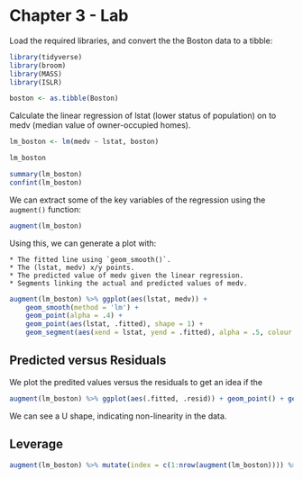 # Chapter 3 - Lab

Load the required libraries, and convert the the Boston data to a tibble:
```r
library(tidyverse)
library(broom)
library(MASS)
library(ISLR)

boston <- as.tibble(Boston)
```

Calculate the linear regression of lstat (lower status of population) on to medv (median value of owner-occupied homes).

```r
lm_boston <- lm(medv ~ lstat, boston)

lm_boston

summary(lm_boston)
confint(lm_boston)
```

We can extract some of the key variables of the regression using the `augment()` function:
```r
augment(lm_boston)
```

Using this, we can generate a plot with:

    * The fitted line using `geom_smooth()`.
    * The (lstat, medv) x/y points.
    * The predicted value of medv given the linear regression.
    * Segments linking the actual and predicted values of medv.


```r
augment(lm_boston) %>% ggplot(aes(lstat, medv)) + 
    geom_smooth(method = 'lm') + 
    geom_point(alpha = .4) + 
    geom_point(aes(lstat, .fitted), shape = 1) + 
    geom_segment(aes(xend = lstat, yend = .fitted), alpha = .5, colour = 'grey')
```

## Predicted versus Residuals

We plot the predited values versus the residuals to get an idea if the

```r
augment(lm_boston) %>% ggplot(aes(.fitted, .resid)) + geom_point() + geom_smooth()
```

We can see a U shape, indicating non-linearity in the data.

## Leverage

```r
augment(lm_boston) %>% mutate(index = c(1:nrow(augment(lm_boston)))) %>% ggplot(aes(index, .hat)) + geom_point()
```






	


